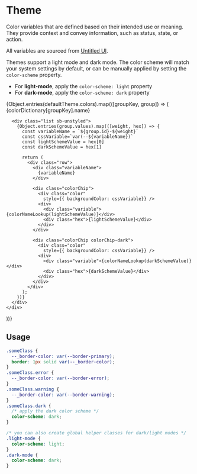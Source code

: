 
<Meta title="foundations/Theme" />

# Theme

Color variables that are defined based on their intended use or meaning. They
provide context and convey information, such as status, state, or action.

All variables are sourced from [Untitled UI](https://www.untitledui.com/components/color-styles).

Themes support a light mode and dark mode. The color scheme will match your system settings by default, or can be manually applied by setting the `color-scheme` property.

- For **light-mode**, apply the `color-scheme: light` property
- For **dark-mode**, apply the `color-scheme: dark` property

<div>
  {Object.entries(defaultTheme.colors).map(([groupKey, group]) => (
    <div key={groupKey} style={{ marginBlock: 40 }}>
      <Heading>{colorDictionary[groupKey].name}</Heading>

      <div class="list sb-unstyled">
        {Object.entries(group.values).map(([weight, hex]) => {
          const variableName = `${group.id}-${weight}`
          const cssVariable=`var(--${variableName})`
          const lightSchemeValue = hex[0]
          const darkSchemeValue = hex[1]

          return (
            <div class="row">
              <div class="variableName">
                {variableName}
              </div>

              <div class="colorChip">
                <div class="color"
                  style={{ backgroundColor: cssVariable}} />
                <div>
                  <div class="variable">{colorNameLookup(lightSchemeValue)}</div>
                  <div class="hex">{lightSchemeValue}</div>
                </div>
              </div>

              <div class="colorChip colorChip-dark">
                <div class="color"
                  style={{ backgroundColor: cssVariable}} />
                <div>
                  <div class="variable">{colorNameLookup(darkSchemeValue)}</div>
                  <div class="hex">{darkSchemeValue}</div>
                </div>
              </div>
            </div>
          );
        })}
      </div>
    </div>

))}

</div>

## Usage

```css
.someClass {
  --_border-color: var(--border-primary);
  border: 1px solid var(--_border-color);
}
.someClass.error {
  --_border-color: var(--border-error);
}
.someClass.warning {
  --_border-color: var(--border-warning);
}
.someClass.dark {
  /* apply the dark color scheme */
  color-scheme: dark;
}

/* you can also create global helper classes for dark/light modes */
.light-mode {
  color-scheme: light;
}
.dark-mode {
  color-scheme: dark;
}
```

<style>
  {`
    .list {
      color-scheme: light;
      display: grid;
      gap: 12px;
    }

    .row {
      align-items: center;
      display: grid;
      gap: 12px;
      grid-template-columns: repeat(auto-fit, minmax(140px, 1fr));
    }

    .variableName {
      color: var(--text-primary);
      font: 500 var(--type-text-md);
    }

    .colorChip {
      align-items: center;
      background-color: var(--bg-primary);
      border: 1px solid var(--border-secondary);
      border-radius: 12px;
      color: var(--text-primary);
      display: flex;
      font: var(--type-text-xs);
      gap: 6px;
      padding-block: 4px;
      padding-inline: 4px 12px;
    }

    .colorChip-dark {
      color-scheme: dark;
    }

    .colorChip .color {
      aspect-ratio: 1 / 1;
      background-clip: content-box;
      border: 1px solid var(--border-secondary);
      border-radius: 8px;
      box-sizing: border-box;
      flex-shrink: 0;
      padding-block: 4px;
      padding-inline: 4px;
      width: 40px;
    }

    .colorChip .variable {
      color: var(--text-primary);
      font: 500 var(--type-text-sm);
    }

    .colorChip .hex {
      color: var(--text-tertiary);
      font: 400 var(--type-text-xs);
    }
  `}
</style>
